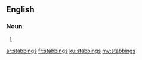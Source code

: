 ==English==

===Noun===
{{head|en}}

# {{plural of|stabbing}}

[[ar:stabbings]]
[[fr:stabbings]]
[[ku:stabbings]]
[[my:stabbings]]